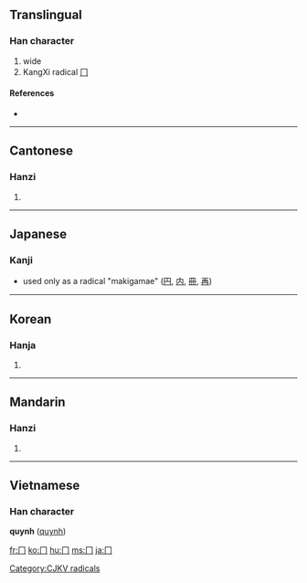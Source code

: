 ==Translingual==
{{stroke order|type=animate}}

===Han character===
{{Han char|rn=13|rad=冂|as=00|sn=2|four=|canj=中尸 (LS), X中尸 (XLS)}}

# wide
# KangXi radical [[Index:Chinese radical/冂|冂]]

====References====
* {{Han ref|kx=0128.300|dkj=01506|dj=0289.090|hdz=10096.130|uh=5182|ud=20866}}

----

==Cantonese==

===Hanzi===
{{yue-hanzi|jyut=|y=gwing2}}

# {{defn|Cantonese}}

----

==Japanese==

===Kanji===
* used only as a radical "makigamae" ([[円]], [[内]], [[冊]], [[再]])

----

==Korean==

===Hanja===
{{ko-hanja|hangeul=경|rv=gyeong|mr=kyŏng}}

# {{defn|Korean}}

[[Category:CJKV radicals]]

----

==Mandarin==

===Hanzi===
{{cmn-hanzi|pin=[[jiōng]] ([[jiong1]])|wg=chiung<sup>1</sup>}}

# {{defn|Mandarin}}

----

==Vietnamese==
===Han character===
'''quynh''' ([[quynh]])

[[fr:冂]]
[[ko:冂]]
[[hu:冂]]
[[ms:冂]]
[[ja:冂]]